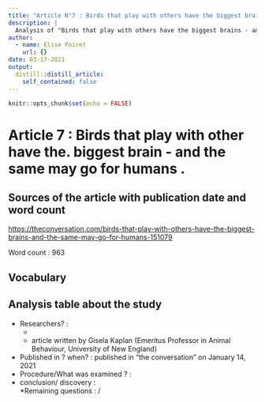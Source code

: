 ```yaml
---
title: "Article N°7 : Birds that play with others have the biggest brains - and the same may go for humans"
description: |
  Analysis of "Birds that play with others have the biggest brains - and the same may go for humans".
author:
  - name: Elise Poiret
    url: {}
date: 03-17-2021
output:
  distill::distill_article:
    self_contained: false
---
```


```r
knitr::opts_chunk$set(echo = FALSE)
```

# Article 7 : Birds that play with other have the. biggest brain - and the same may go for humans .

## Sources of the article with publication date and word count

<https://theconversation.com/birds-that-play-with-others-have-the-biggest-brains-and-the-same-may-go-for-humans-151079>

Word count : 963

## Vocabulary


## Analysis table about the study

* Researchers? : 
  + 
  + article written by Gisela Kaplan (Emeritus Professor in Animal Behaviour, University of New England)
* Published in ? when? : published in "the conversation" on January 14, 2021
* Procedure/What was examined ? : 
* conclusion/ discovery :  
*Remaining questions : /

